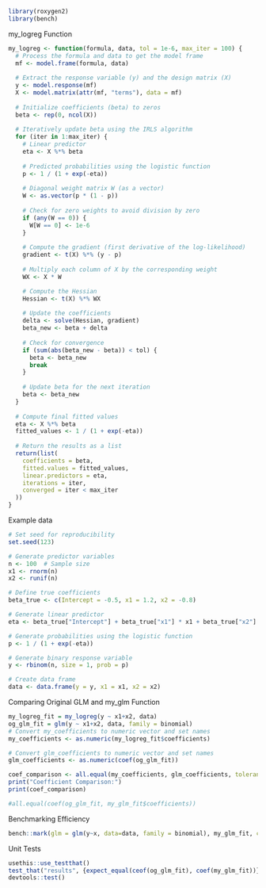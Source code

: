 ```r
library(roxygen2)
library(bench)
```


my_logreg Function
```r
my_logreg <- function(formula, data, tol = 1e-6, max_iter = 100) {
  # Process the formula and data to get the model frame
  mf <- model.frame(formula, data)
  
  # Extract the response variable (y) and the design matrix (X)
  y <- model.response(mf)
  X <- model.matrix(attr(mf, "terms"), data = mf)
  
  # Initialize coefficients (beta) to zeros
  beta <- rep(0, ncol(X))
  
  # Iteratively update beta using the IRLS algorithm
  for (iter in 1:max_iter) {
    # Linear predictor
    eta <- X %*% beta
    
    # Predicted probabilities using the logistic function
    p <- 1 / (1 + exp(-eta))
    
    # Diagonal weight matrix W (as a vector)
    W <- as.vector(p * (1 - p))
    
    # Check for zero weights to avoid division by zero
    if (any(W == 0)) {
      W[W == 0] <- 1e-6
    }
    
    # Compute the gradient (first derivative of the log-likelihood)
    gradient <- t(X) %*% (y - p)
    
    # Multiply each column of X by the corresponding weight
    WX <- X * W

    # Compute the Hessian
    Hessian <- t(X) %*% WX
    
    # Update the coefficients
    delta <- solve(Hessian, gradient)
    beta_new <- beta + delta
    
    # Check for convergence
    if (sum(abs(beta_new - beta)) < tol) {
      beta <- beta_new
      break
    }
    
    # Update beta for the next iteration
    beta <- beta_new
  }
  
  # Compute final fitted values
  eta <- X %*% beta
  fitted_values <- 1 / (1 + exp(-eta))
  
  # Return the results as a list
  return(list(
    coefficients = beta,
    fitted.values = fitted_values,
    linear.predictors = eta,
    iterations = iter,
    converged = iter < max_iter
  ))
}
```


Example data
```r
# Set seed for reproducibility
set.seed(123)

# Generate predictor variables
n <- 100  # Sample size
x1 <- rnorm(n)
x2 <- runif(n)

# Define true coefficients
beta_true <- c(Intercept = -0.5, x1 = 1.2, x2 = -0.8)

# Generate linear predictor
eta <- beta_true["Intercept"] + beta_true["x1"] * x1 + beta_true["x2"] * x2

# Generate probabilities using the logistic function
p <- 1 / (1 + exp(-eta))

# Generate binary response variable
y <- rbinom(n, size = 1, prob = p)

# Create data frame
data <- data.frame(y = y, x1 = x1, x2 = x2)

```



Comparing Original GLM and my_glm Function
```r
my_logreg_fit = my_logreg(y ~ x1+x2, data)
og_glm_fit = glm(y ~ x1+x2, data, family = binomial)
# Convert my_coefficients to numeric vector and set names
my_coefficients <- as.numeric(my_logreg_fit$coefficients)

# Convert glm_coefficients to numeric vector and set names
glm_coefficients <- as.numeric(coef(og_glm_fit))

coef_comparison <- all.equal(my_coefficients, glm_coefficients, tolerance = 1e-6)
print("Coefficient Comparison:")
print(coef_comparison)

#all.equal(coef(og_glm_fit, my_glm_fit$coefficients))
```

Benchmarking Efficiency
```r
bench::mark(glm = glm(y~x, data=data, family = binomial), my_glm_fit, check=FALSE)
```

Unit Tests
```r
usethis::use_testthat()
test_that("results", {expect_equal(ceof(og_glm_fit), coef(my_glm_fit))})
devtools::test()
```

